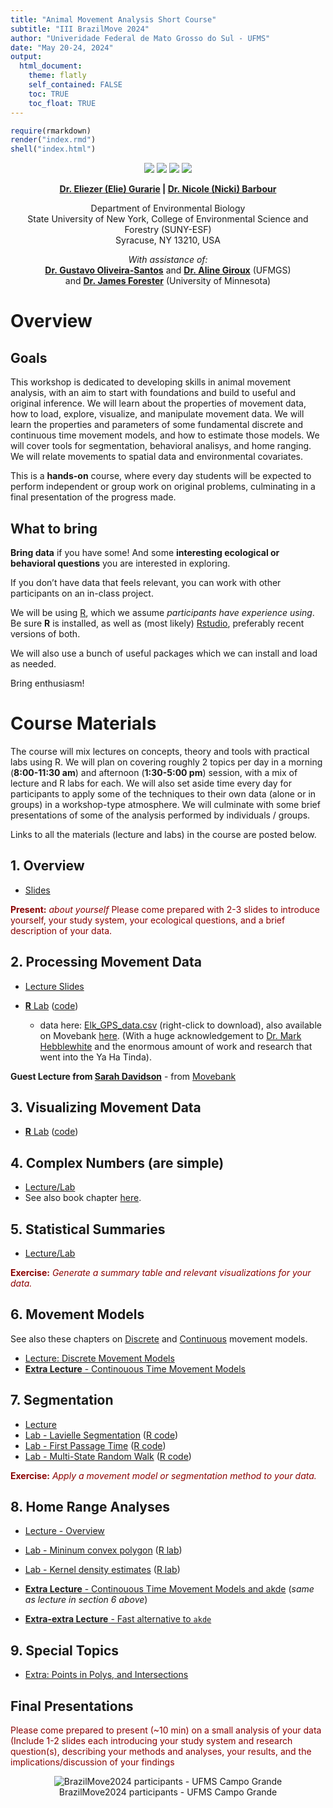 ```yaml
---
title: "Animal Movement Analysis Short Course"
subtitle: "III BrazilMove 2024"
author: "Univeridade Federal de Mato Grosso do Sul - UFMS" 
date: "May 20-24, 2024"
output: 
  html_document:
    theme: flatly
    self_contained: FALSE
    toc: TRUE
    toc_float: TRUE
---
```


```r
require(rmarkdown)
render("index.rmd")
shell("index.html")
```


<center>

![](images/logo_ecomov_sem_fundo.webp)
![](images/CAPES print logo_editado.webp)
![](images/logo-original-fundo-claro.webp)
![](images/SUNY_ESF_logo.png)

**[Dr. Eliezer (Elie) Gurarie](mailto:egurarie@esf.edu) | [Dr. Nicole (Nicki) Barbour](mailto:barbour@esf.edu)**

Department of Environmental Biology <br>
State University of New York, College of Environmental Science and Forestry (SUNY-ESF) <br>
Syracuse, NY 13210, USA

*With assistance of:*<br>  **[Dr. Gustavo Oliveira-Santos](https://ensino.ufms.br/docentes?page=44)** and **[Dr. Aline Giroux](https://www.researchgate.net/profile/Aline-Giroux)** (UFMGS)<br> and **[Dr. James Forester](https://fwcb.cfans.umn.edu/people/james-forester)** (University of Minnesota)

</center>

# Overview

## Goals

This workshop is dedicated to developing skills in animal movement analysis, with an aim to start with foundations and build to useful and original inference.  We will learn about the properties of movement data, how to load, explore, visualize, and manipulate movement data.  We will learn the  properties and parameters of some fundamental discrete and continuous time movement models, and how to estimate those models.  We will cover tools for segmentation, behavioral analisys, and home ranging. We will relate movements to spatial data and environmental covariates.

This is a **hands-on** course, where every day students will be expected to perform independent or group work on original problems, culminating in a final presentation of the progress made.  

## What to bring

**Bring data** if you have some!  And some **interesting ecological or behavioral questions** you are interested in exploring.  

If you don't have data that feels relevant, you can work with other participants on an in-class project.

We will be using [R](https://cran.r-project.org/), which we assume *participants have experience using*.  Be sure **R** is installed, as well as (most likely) [Rstudio](https://posit.co/download/rstudio-desktop/), preferably recent versions of both.  

We will also use a bunch of useful packages which we can install and load as needed.  

Bring enthusiasm! 

# Course Materials

The course will mix lectures on concepts, theory and tools with practical labs using R. We will plan on covering roughly 2 topics per day in a morning (**8:00-11:30 am**) and afternoon (**1:30-5:00 pm**) session, with a mix of lecture and R labs for each.  We will also set aside time every day for participants to apply some of the techniques to their own data (alone or in groups) in a workshop-type atmosphere.  We will culminate with some brief presentations of some of the analysis performed by individuals / groups.  

Links to all the materials (lecture and labs) in the course are posted below. 

<!-- # Day 1: Monday, May 20 -->

## 1. Overview

- [Slides](Day1/01_Overview/Overview.html)

<font color = "darkred"> 
**Present:** *about yourself*
Please come prepared with 2-3 slides to introduce yourself, your study system, your ecological questions, and a brief description of your data. 
</font>

## 2. Processing Movement Data

- [Lecture Slides](Day1/02_ProcessingData/PreliminaryProcessing.html)

- [**R** Lab](Day1/02_ProcessingData/Lab1_DataProcessing.html) ([code](Day1/02_ProcessingData/Lab1_DataProcessing.R))
  - data here: [Elk_GPS_data.csv](data/Elk_GPS_data.csv) (right-click to download), also available on Movebank [here](https://www.movebank.org/cms/webapp?gwt_fragment=page=studies,path=study897981076).  (With a huge acknowledgement to [Dr. Mark Hebblewhite](https://www.umt.edu/ungulate-ecology-lab/) and the enormous amount of work and research that went into the Ya Ha Tinda). 
  
**Guest Lecture from [Sarah Davidson](https://www.ab.mpg.de/person/98230/2736)** - from [Movebank](https://www.movebank.org/cms/movebank-main) 

## 3. Visualizing Movement Data

- [**R** Lab](Day1/03_SummariesVisualization/Lab02_SomeVisualizations.html) ([code](Day1/03_SummariesVisualization/Lab02_SomeVisualizations.R))


## 4. Complex Numbers (are simple)

- [Lecture/Lab](Day2/04_ComplexNumbers/ComplexNumbers.html)
- See also book chapter [here](https://eligurarie.github.io/MovementEcologyBook/part2_data_and_manipulations/complex_numbers.html).  

## 5. Statistical Summaries

- [Lecture/Lab](Day2/05_StatisticalSummaries/Lab_StatisticalSummaries.html)

<font color = "darkred"> 
**Exercise:** *Generate a summary table and relevant visualizations for your data.*
</font>

## 6. Movement Models

See also these chapters  on [Discrete](https://eligurarie.github.io/MovementEcologyBook/part4_movement_models/discrete_movement_models.html) and [Continuous](https://eligurarie.github.io/MovementEcologyBook/part4_movement_models/continuous_movement_models.html) movement models. 

- [Lecture: Discrete Movement Models](Day3/06_MovementModels/DiscreteMovementModels.html)
- [**Extra Lecture** - Continouous Time Movement Models](ExtraLectures/ContinuousMovementModels_PortoJofre.html)


## 7. Segmentation

- [Lecture](Day3/Segmentation/Segmentation.html)
- [Lab - Lavielle Segmentation](Day3/Segmentation/Lab_LavielleSegmentation.html) ([R code](Day3/Segmentation/Lab_LavielleSegmentation.R))
- [Lab - First Passage Time](Day3/Segmentation/Lab_FPT.html) ([R code](Day3/Segmentation/Lab_FPT.R))
- [Lab - Multi-State Random Walk](Day3/Segmentation/Lab_HMM.html) ([R code](Day3/Segmentation/Lab_HMM.R))

<font color = "darkred"> 
**Exercise:** *Apply a movement model or segmentation method to your data.*
</font>

## 8. Home Range Analyses

- [Lecture - Overview](Day4/HomerangeI.pdf) 
- [Lab - Mininum convex polygon](Day4/HomeRanges_MCP.html) ([R lab](Day4/HomeRanges_MCP.R))
- [Lab - Kernel density estimates](Day4/HomeRanges_KDE.html) ([R lab](Day4/HomeRanges_KDE.R))

- [**Extra Lecture** - Continouous Time Movement Models and akde](ExtraLectures/ContinuousMovementModels_PortoJofre.html) (*same as lecture in section 6 above*)

- [**Extra-extra Lecture** - Fast alternative to `akde`](ExtraLectures/AltKDE_presentation.html)

<!--
## Morning: **Resource Selection**

<font color = "darkred"> 
**Present:** results from the previous day 
</font>

- resource selection functions
- step-selection functions
-->


## 9. Special Topics

- [Extra: Points in Polys, and Intersections](Day5/IntersectingPointsAndPolygons.html)

## **Final Presentations**

<font color = "darkred">

Please come prepared to present (~10 min) on a small analysis of your data (Include 1-2 slides each introducing your study system and research question(s), describing your methods and analyses, your results, and the implications/discussion of your findings

</font>
 
<center>
![BrazilMove2024 participants - UFMS Campo Grande](images/todos.jpg)
</center>
